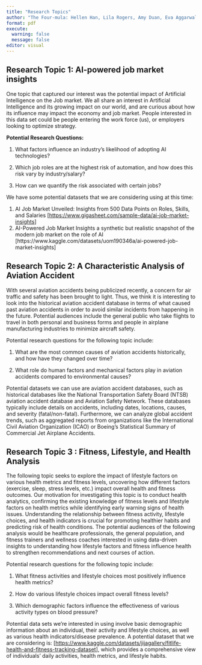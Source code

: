 ```yaml
---
title: "Research Topics"
author: "The Four-mula: Hellen Han, Lila Rogers, Amy Duan, Eva Aggarwal"
format: pdf
execute: 
  warning: false
  message: false
editor: visual
---
```


## Research Topic 1: AI-powered job market insights

One topic that captured our interest was the potential impact of Artificial Intelligence on the Job market. We all share an interest in Artificial Intelligence and its growing impact on our world, and are curious about how its influence may impact the economy and job market. People interested in this data set could be people entering the work force (us), or employers looking to optimize strategy.

**Potential Research Questions:**

1.  What factors influence an industry’s likelihood of adopting AI technologies?

2.  Which job roles are at the highest risk of automation, and how does this risk vary by industry/salary?

3.  How can we quantify the risk associated with certain jobs?

We have some potential datasets that we are considering using at this time:

1.  AI Job Market Unveiled: Insights from 500 Data Points on Roles, Skills, and Salaries \[<https://www.gigasheet.com/sample-data/ai-job-market-insights>\]
2.  AI-Powered Job Market Insights a synthetic but realistic snapshot of the modern job market on the role of AI \[https://www.kaggle.com/datasets/uom190346a/ai-powered-job-market-insights\]

\pagebreak

## Research Topic 2: **A** Characteristic Analysis of Aviation Accident

With several aviation accidents being publicized recently, a concern for air traffic and safety has been brought to light. Thus, we think it is interesting to look into the historical aviation accident database in terms of what caused past aviation accidents in order to avoid similar incidents from happening in the future. Potential audiences include the general public who take flights to travel in both personal and business forms and people in airplane manufacturing industries to minimize aircraft safety. 

Potential research questions for the following topic include: 

1. What are the most common causes of aviation accidents historically, and how have they changed over time?

2. What role do human factors and mechanical factors play in aviation accidents compared to environmental causes?

Potential datasets we can use are aviation accident databases, such as historical databases like the National Transportation Safety Board (NTSB) aviation accident database and Aviation Safety Network. These databases typically include details on accidents, including dates, locations, causes, and severity (fatal/non-fatal). Furthermore, we can analyze global accident trends, such as aggregated reports from organizations like the International Civil Aviation Organization (ICAO) or Boeing’s Statistical Summary of Commercial Jet Airplane Accidents.

\pagebreak

## Research Topic 3 : **Fitness, Lifestyle, and Health Analysis**

The following topic seeks to explore the impact of lifestyle factors on various health metrics and fitness levels, uncovering how different factors (exercise, sleep, stress levels, etc.) impact overall health and fitness outcomes. Our motivation for investigating this topic is to conduct health analytics, confirming the existing knowledge of fitness levels and lifestyle factors on health metrics while identifying early warning signs of health issues. Understanding the relationship between fitness activity, lifestyle choices, and health indicators is crucial for promoting healthier habits and predicting risk of health conditions. The potential audiences of the following analysis would be healthcare professionals, the general population, and fitness trainers and wellness coaches interested in using data-driven insights to understanding how lifestyle factors and fitness influence health to strengthen recommendations and next courses of action. 

Potential research questions for the following topic include: 

1. What fitness activities and lifestyle choices most positively influence health metrics?

2. How do various lifestyle choices impact overall fitness levels? 

3. Which demographic factors influence the effectiveness of various activity types on blood pressure? 

Potential data sets we're interested in using involve basic demographic information about an individual, their activity and lifestyle choices, as well as various health indicators/disease prevalence. A potential dataset that we are considering is: \[<https://www.kaggle.com/datasets/jijagallery/fitlife-health-and-fitness-tracking-dataset>\], which provides a comprehensive view of individuals' daily activities, health metrics, and lifestyle habits. 


